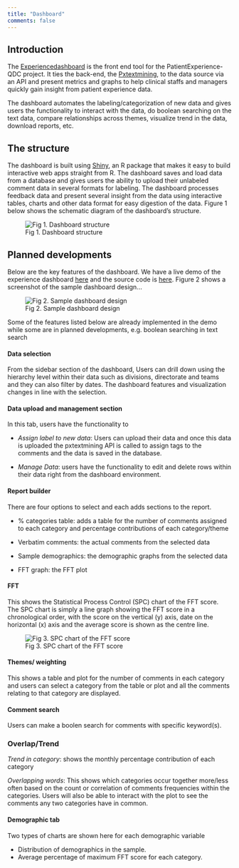 ```yaml
---
title: "Dashboard"
comments: false
---
```


## Introduction

The [Experiencedashboard](https://github.com/CDU-data-science-team/experiencesdashboard) is the front end tool for the PatientExperience-QDC project. It ties the back-end, the [Pxtextmining](../pxtextmining/index.qmd), to the data source via an API and present metrics and graphs to help clinical staffs and managers quickly gain insight from patient experience data.

The dashboard automates the labeling/categorization of new data and gives users the functionality to interact with the data, do boolean searching on the text data, compare relationships across themes, visualize trend in the data, download reports, etc.

## The structure

The dashboard is built using [Shiny](https://shiny.rstudio.com/), an R package that makes it easy to build interactive web apps straight from R. The dashboard saves and load data from a database and gives users the ability to upload their unlabeled comment data in several formats for labeling. The dashboard processes feedback data and present several insight from the data using interactive tables, charts and other data format for easy digestion of the data. Figure 1 below shows the schematic diagram of the dashboard's structure.

![Fig 1. Dashboard structure](images/expdash_structure.png){fig-alt="Dashboard structure"}

## Planned developments

Below are the key features of the dashboard. We have a live demo of the experience dashboard [here](https://feedbackmatters.uk/rsconnect/qdc-demo/) and the source code is [here](https://github.com/CDU-data-science-team/experiencesdashboard). Figure 2 shows a screenshot of the sample dashboard design...

![Fig 2. Sample dashboard design](images/dashboard-1.svg){fig-alt="Dashboard structure"}

Some of the features listed below are already implemented in the demo while some are in planned developments, e.g. boolean searching in text search

#### Data selection

From the sidebar section of the dashboard, Users can drill down using the hierarchy level within their data such as divisions, directorate and teams and they can also filter by dates. The dashboard features and visualization changes in line with the selection.

#### Data upload and management section

In this tab, users have the functionality to

-   *Assign label to new data*: Users can upload their data and once this data is uploaded the pxtextmining API is called to assign tags to the comments and the data is saved in the database.

-   *Manage Data*: users have the functionality to edit and delete rows within their data right from the dashboard environment.

#### Report builder

There are four options to select and each adds sections to the report.

-   \% categories table: adds a table for the number of comments assigned to each category and percentage contributions of each category/theme

-   Verbatim comments: the actual comments from the selected data

-   Sample demographics: the demographic graphs from the selected data

-   FFT graph: the FFT plot

#### FFT

This shows the Statistical Process Control (SPC) chart of the FFT score. The SPC chart is simply a line graph showing the FFT score in a chronological order, with the score on the vertical (y) axis, date on the horizontal (x) axis and the average score is shown as the centre line.

![Fig 3. SPC chart of the FFT score](images/FFT graph.png){fig-alt="FFT graph"}

#### Themes/ weighting

This shows a table and plot for the number of comments in each category and users can select a category from the table or plot and all the comments relating to that category are displayed.

#### Comment search

Users can make a boolen search for comments with specific keyword(s).

### Overlap/Trend 

*Trend in category*: shows the monthly percentage contribution of each category

*Overlapping words*: This shows which categories occur together more/less often based on the count or correlation of comments frequencies within the categories. Users will also be able to interact with the plot to see the comments any two categories have in common.

#### Demographic tab

Two types of charts are shown here for each demographic variable

-   Distribution of demographics in the sample.
-   Average percentage of maximum FFT score for each category.

